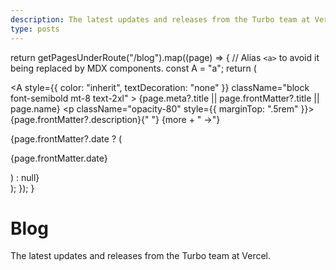 ```yaml
---
description: The latest updates and releases from the Turbo team at Vercel.
type: posts
---
```



  return getPagesUnderRoute("/blog").map((page) => {
    // Alias `<a>` to avoid it being replaced by MDX components.
    const A = "a";
    return (
      <div key={page.route} className="mb-10">
        <Link href={page.route}>
          <A
            style={{ color: "inherit", textDecoration: "none" }}
            className="block font-semibold mt-8 text-2xl"
          >
            {page.meta?.title || page.frontMatter?.title || page.name}
          </A>
        </Link>
        <p className="opacity-80" style={{ marginTop: ".5rem" }}>
          {page.frontMatter?.description}{" "}
          <span className="inline-block">
            <Link href={page.route}>{more + " →"}</Link>
          </span>
        </p>
        {page.frontMatter?.date ? (
          <p className="opacity-50 text-sm">{page.frontMatter.date}</p>
        ) : null}
      </div>
    );
  });
}

<div className="max-w-screen-lg mx-auto pt-4 pb-8 mb-16 border-b border-gray-400 border-opacity-20">
  <h1>
    <span className="font-bold leading-tight lg:text-5xl">Blog</span>
  </h1>
  <p className="text-center text-gray-500 dark:text-gray-400 font-space-grotesk">
    The latest updates and releases from the Turbo team at Vercel.
  </p>
</div>

<BlogIndex />
